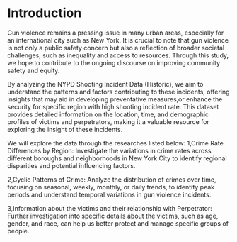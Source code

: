 # Introduction
Gun violence remains a pressing issue in many urban areas, especially for an international city such as New York. It is crucial to note that gun violence is not only a public safety concern but also a reflection of broader societal challenges, such as inequality and access to resources. Through this study, we hope to contribute to the ongoing discourse on improving community safety and equity.

By analyzing the NYPD Shooting Incident Data (Historic), we aim to understand the patterns and factors contributing to these incidents, offering insights that may aid in developing preventative measures,or enhance the security for specific region with high shooting incident rate. This dataset provides detailed information on the location, time, and demographic profiles of victims and perpetrators, making it a valuable resource for exploring the insight of these incidents. 

We will explore the data through the researches listed below:
1,Crime Rate Differences by Region: Investigate the variations in crime rates across different boroughs and neighborhoods in New York City to identify regional disparities and potential influencing factors.

2,Cyclic Patterns of Crime: Analyze the distribution of crimes over time, focusing on seasonal, weekly, monthly, or daily trends, to identify peak periods and understand temporal variations in gun violence incidents.

3,Information about the victims and their relationship with Perpetrator: Further investigation into specific details about the victims, such as age, gender, and race, can help us better protect and manage specific groups of people.
